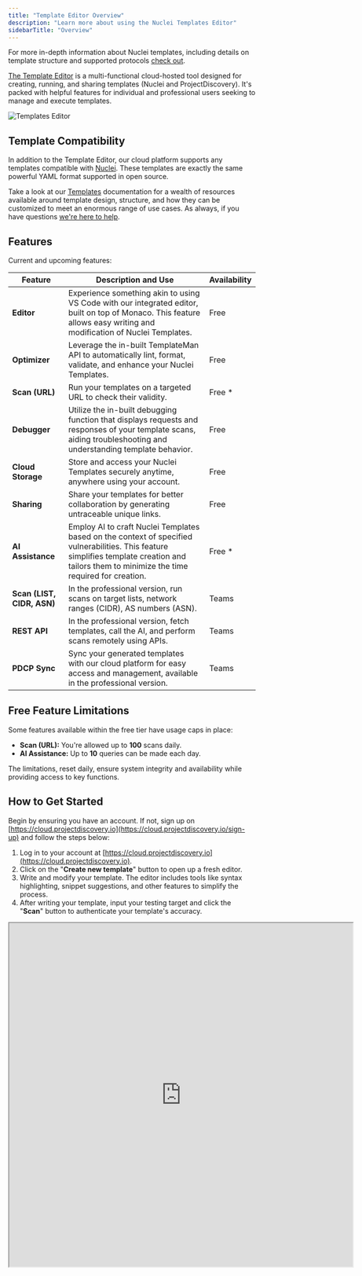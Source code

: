 ```yaml
---
title: "Template Editor Overview"
description: "Learn more about using the Nuclei Templates Editor"
sidebarTitle: "Overview"
---
```

<Tip>For more in-depth information about Nuclei templates, including details on template structure and supported protocols [check out](/templates/introduction).</Tip> 

[The Template Editor](https://cloud.projectdiscovery.io/public/public-template) is a multi-functional cloud-hosted tool designed for creating, running, and sharing templates (Nuclei and ProjectDiscovery). It's packed with helpful features for individual and professional users seeking to manage and execute templates.

![Templates Editor](/images/editor.jpg)


## Template Compatibility 

In addition to the Template Editor, our cloud platform supports any templates compatible with [Nuclei](/tools/nuclei/overview). These templates are exactly the same powerful YAML format supported in open source. 

Take a look at our [Templates](/templates/introduction) documentation for a wealth of resources available around template design, structure, and how they can be customized to meet an enormous range of use cases. As always, if you have questions [we're here to help](/help/home).
## Features

Current and upcoming features:

| Feature                    | Description and Use                                                                                                                                                                           | Availability              |
| -------------------------- | --------------------------------------------------------------------------------------------------------------------------------------------------------------------------------------------- | ------------------------- |
| **Editor**                 | Experience something akin to using VS Code with our integrated editor, built on top of Monaco. This feature allows easy writing and modification of Nuclei Templates.                         | Free                      |
| **Optimizer**              | Leverage the in-built TemplateMan API to automatically lint, format, validate, and enhance your Nuclei Templates.                                                                             | Free                      |
| **Scan (URL)**             | Run your templates on a targeted URL to check their validity.                                                                                                                                 | Free \*                   |
| **Debugger**               | Utilize the in-built debugging function that displays requests and responses of your template scans, aiding troubleshooting and understanding template behavior.                              | Free                      |
| **Cloud Storage**          | Store and access your Nuclei Templates securely anytime, anywhere using your account.                                                                                                         | Free                      |
| **Sharing**                | Share your templates for better collaboration by generating untraceable unique links.                                                                                                         | Free                      |
| **AI Assistance**          | Employ AI to craft Nuclei Templates based on the context of specified vulnerabilities. This feature simplifies template creation and tailors them to minimize the time required for creation. | Free \*                   |
| **Scan (LIST, CIDR, ASN)** | In the professional version, run scans on target lists, network ranges (CIDR), AS numbers (ASN).                                                                                              | Teams                     |
| **REST API**               | In the professional version, fetch templates, call the AI, and perform scans remotely using APIs.                                                                                             | Teams                     |
| **PDCP Sync**              | Sync your generated templates with our cloud platform for easy access and management, available in the professional version.                                                 | Teams                     |

## Free Feature Limitations

Some features available within the free tier have usage caps in place:

- **Scan (URL):** You're allowed up to **100** scans daily.
- **AI Assistance:** Up to **10** queries can be made each day.

The limitations, reset daily, ensure system integrity and availability while providing access to key functions.

## How to Get Started

Begin by ensuring you have an account. If not, sign up on [https://cloud.projectdiscovery.io](https://cloud.projectdiscovery.io/sign-up) and follow the steps below:

1. Log in to your account at [https://cloud.projectdiscovery.io](https://cloud.projectdiscovery.io).
2. Click on the "**Create new template**" button to open up a fresh editor.
3. Write and modify your template. The editor includes tools like syntax highlighting, snippet suggestions, and other features to simplify the process.
4. After writing your template, input your testing target and click the "**Scan**" button to authenticate your template's accuracy.

<iframe
  src="https://cloud.projectdiscovery.io/public/CVE-2023-0297"
  width="700px"
  height="700px"
></iframe>